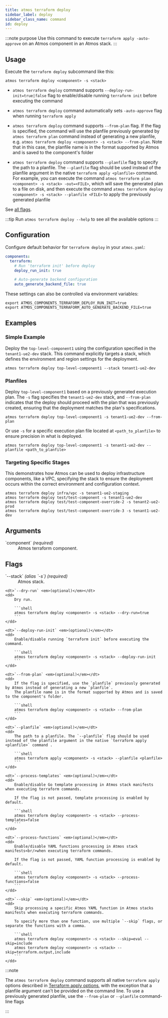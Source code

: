 ```yaml
---
title: atmos terraform deploy
sidebar_label: deploy
sidebar_class_name: command
id: deploy
---
```


:::note purpose
Use this command to execute `terraform apply -auto-approve` on an Atmos component in an Atmos stack.
:::

<Screengrab title="atmos terraform deploy --help" slug="atmos-terraform-deploy--help" />

## Usage

Execute the `terraform deploy` subcommand like this:

```shell
atmos terraform deploy <component> -s <stack>
```

- `atmos terraform deploy` command supports `--deploy-run-init=true|false` flag to enable/disable running `terraform init` before executing the
  command

- `atmos terraform deploy` command automatically sets `-auto-approve` flag when running `terraform apply`

- `atmos terraform deploy` command supports `--from-plan` flag. If the flag is specified, the command will use the planfile previously generated
  by `atmos terraform plan` command instead of generating a new planfile, e.g. `atmos terraform deploy <component> -s <stack> --from-plan`. Note that
  in this case, the planfile name is in the format supported by Atmos and is saved to the component's folder

- `atmos terraform deploy` command supports `--planfile` flag to specify the path to a planfile. The `--planfile` flag should be used instead of the
  planfile argument in the native `terraform apply <planfile>` command. For example, you can execute the command
  `atmos terraform plan <component> -s <stack> -out=<FILE>`, which will save the generated plan to a file on disk,
  and then execute the command `atmos terraform deploy <component> -s <stack> --planfile <FILE>` to apply the previously generated planfile

See [all flags](#flags).

:::tip
Run `atmos terraform deploy --help` to see all the available options
:::

## Configuration

Configure default behavior for `terraform deploy` in your `atmos.yaml`:

```yaml
components:
  terraform:
    # Run 'terraform init' before deploy
    deploy_run_init: true

    # Auto-generate backend configuration
    auto_generate_backend_file: true
```

These settings can also be controlled via environment variables:
```shell
export ATMOS_COMPONENTS_TERRAFORM_DEPLOY_RUN_INIT=true
export ATMOS_COMPONENTS_TERRAFORM_AUTO_GENERATE_BACKEND_FILE=true
```

## Examples

### Simple Example

Deploy the `top-level-component1` using the configuration specified in the `tenant1-ue2-dev` stack. This command explicitly targets a stack, which defines the environment and region settings for the deployment.

```shell
atmos terraform deploy top-level-component1 --stack tenant1-ue2-dev
```

### Planfiles

Deploy `top-level-component1` based on a previously generated execution plan. The `-s` flag specifies the `tenant1-ue2-dev` stack, and `--from-plan` indicates that the deploy should proceed with the plan that was previously created, ensuring that the deployment matches the plan's specifications.

```shell
atmos terraform deploy top-level-component1 -s tenant1-ue2-dev --from-plan
```

Or use `-s` for a specific execution plan file located at `<path_to_planfile>` to ensure precision in what is deployed.

```shell
atmos terraform deploy top-level-component1 -s tenant1-ue2-dev --planfile <path_to_planfile>
```

### Targeting Specific Stages

This demonstrates how Atmos can be used to deploy infrastructure components, like a VPC, specifying the stack to ensure the deployment occurs within the correct environment and configuration context.

```shell
atmos terraform deploy infra/vpc -s tenant1-ue2-staging
atmos terraform deploy test/test-component -s tenant1-ue2-dev
atmos terraform deploy test/test-component-override-2 -s tenant2-ue2-prod
atmos terraform deploy test/test-component-override-3 -s tenant1-ue2-dev
```

## Arguments

<dl>
    <dt>`component` <em>(required)</em></dt>
    <dd>
        Atmos terraform component.
    </dd>
</dl>

## Flags

<dl>
    <dt>`--stack` <em>(alias `-s`)</em> <em>(required)</em></dt>
    <dd>
        Atmos stack.
    </dd>

    <dt>`--dry-run` <em>(optional)</em></dt>
    <dd>
        Dry run.

        ```shell
        atmos terraform deploy <component> -s <stack> --dry-run=true
        ```
    </dd>

    <dt>`--deploy-run-init` <em>(optional)</em></dt>
    <dd>
        Enable/disable running `terraform init` before executing the command.

        ```shell
        atmos terraform deploy <component> -s <stack> --deploy-run-init
        ```
    </dd>

    <dt>`--from-plan` <em>(optional)</em></dt>
    <dd>
        If the flag is specified, use the `planfile` previously generated by Atmos instead of generating a new `planfile`.
        The planfile name is in the format supported by Atmos and is saved to the component's folder.

        ```shell
        atmos terraform deploy <component> -s <stack> --from-plan
        ```
    </dd>

    <dt>`--planfile` <em>(optional)</em></dt>
    <dd>
        The path to a planfile. The `--planfile` flag should be used instead of the planfile argument in the native `terraform apply <planfile>` command .

        ```shell
        atmos terraform apply <component> -s <stack> --planfile <planfile>
        ```
    </dd>

    <dt>`--process-templates` <em>(optional)</em></dt>
    <dd>
        Enable/disable Go template processing in Atmos stack manifests when executing terraform commands.

        If the flag is not passed, template processing is enabled by default.

        ```shell
        atmos terraform deploy <component> -s <stack> --process-templates=false
        ```
    </dd>

    <dt>`--process-functions` <em>(optional)</em></dt>
    <dd>
        Enable/disable YAML functions processing in Atmos stack manifests<br/>when executing terraform commands.

        If the flag is not passed, YAML function processing is enabled by default.

        ```shell
        atmos terraform deploy <component> -s <stack> --process-functions=false
        ```
    </dd>

    <dt>`--skip` <em>(optional)</em></dt>
    <dd>
        Skip processing a specific Atmos YAML function in Atmos stacks manifests when executing terraform commands.

        To specify more than one function, use multiple `--skip` flags, or separate the functions with a comma.

        ```shell
        atmos terraform deploy <component> -s <stack> --skip=eval --skip=include
        atmos terraform deploy <component> -s <stack> --skip=terraform.output,include
        ```
    </dd>
</dl>

:::note

The `atmos terraform deploy` command supports all native `terraform apply` options described
in [Terraform apply options](https://developer.hashicorp.com/terraform/cli/commands/apply#apply-options), with the exception that a planfile argument
can't be provided on the command line. To use a previously generated planfile, use the `--from-plan` or `--planfile` command-line flags

:::
